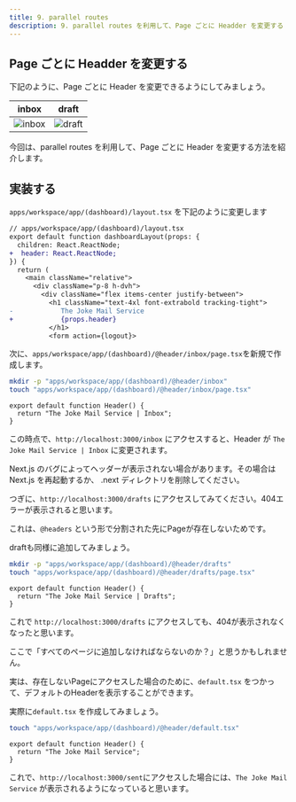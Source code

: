 ```yaml
---
title: 9. parallel routes
description: 9. parallel routes を利用して、Page ごとに Headder を変更する
---
```


## Page ごとに Headder を変更する

下記のように、Page ごとに Header を変更できるようにしてみましょう。

|inbox|draft|
|---|---|
![inbox](../../assets/parallel-routes-header-inbox.png)|![draft](../../assets/parallel-routes-header-drafts.png)

今回は、parallel routes を利用して、Page ごとに Header を変更する方法を紹介します。

## 実装する


`apps/workspace/app/(dashboard)/layout.tsx` を下記のように変更します

```diff format="tsx"
// apps/workspace/app/(dashboard)/layout.tsx
export default function dashboardLayout(props: {
  children: React.ReactNode;
+  header: React.ReactNode;
}) {
  return (
    <main className="relative">
      <div className="p-8 h-dvh">
        <div className="flex items-center justify-between">
          <h1 className="text-4xl font-extrabold tracking-tight">
-            The Joke Mail Service
+            {props.header}
          </h1>
          <form action={logout}>
```

次に、`apps/workspace/app/(dashboard)/@header/inbox/page.tsx`を新規で作成します。
  
```bash
mkdir -p "apps/workspace/app/(dashboard)/@header/inbox"
touch "apps/workspace/app/(dashboard)/@header/inbox/page.tsx"
```

```tsx
export default function Header() {
  return "The Joke Mail Service | Inbox";
}
```

この時点で、`http://localhost:3000/inbox` にアクセスすると、Header が `The Joke Mail Service | Inbox` に変更されます。

<Aside type="caution">
  Next.js のバグによってヘッダーが表示されない場合があります。その場合は Next.js を再起動するか、 .next ディレクトリを削除してください。
</Aside>

つぎに、`http://localhost:3000/drafts` にアクセスしてみてください。404エラーが表示されると思います。

これは、`@headers` という形で分割された先にPageが存在しないためです。

draftも同様に追加してみましょう。

  
```bash
mkdir -p "apps/workspace/app/(dashboard)/@header/drafts"
touch "apps/workspace/app/(dashboard)/@header/drafts/page.tsx"
```

```tsx
export default function Header() {
  return "The Joke Mail Service | Drafts";
}
```

これで `http://localhost:3000/drafts` にアクセスしても、404が表示されなくなったと思います。

ここで「すべてのページに追加しなければならないのか？」と思うかもしれません。

実は、存在しないPageにアクセスした場合のために、`default.tsx` をつかって、デフォルトのHeaderを表示することができます。

実際に`default.tsx` を作成してみましょう。

```bash
touch "apps/workspace/app/(dashboard)/@header/default.tsx"
```

```tsx
export default function Header() {
  return "The Joke Mail Service";
}
```

これで、`http://localhost:3000/sent`にアクセスした場合には、`The Joke Mail Service` が表示されるようになっていると思います。
